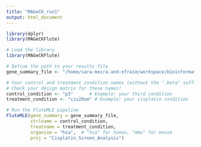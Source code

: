 ```yaml
---
title: "MAGeCK_run1"
output: html_document
---
```

```r
library(dplyr)
library(MAGeCKFlute)
```

```r
# Load the library
library(MAGeCKFlute)

# Define the path to your results file
gene_summary_file <- "/home/sara-meira-and-efraim/workspace/bioinformatics_analysis/CRISPR_screen_data/seq_results/run1_validation_and_cisplatin/raw_seq_results/run1_fastq/workflow/results/test/mle.gene_summary.txt"

# Your control and treatment condition names (without the ".beta" suffix)
# Check your design matrix for these names!
control_condition <- "p3"      # Example: your third condition
treatment_condition <- "cis20um" # Example: your cisplatin condition

# Run the FluteMLE pipeline
FluteMLE(gene_summary = gene_summary_file,
         ctrlname = control_condition,
         treatname = treatment_condition,
         organism = "hsa",  # "hsa" for human, "mmu" for mouse
         proj = "Cisplatin_Screen_Analysis")
```
```r



```

